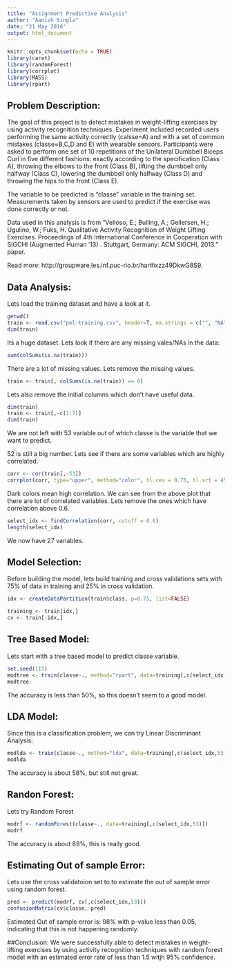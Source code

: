 ---
title: "Assignment Predictive Analysis"
author: "Aanish Singla"
date: "21 May 2016"
output: html_document
---

```{r setup, include=FALSE}
knitr::opts_chunk$set(echo = TRUE)
library(caret)
library(randomForest)
library(corrplot)
library(MASS)
library(rpart)
```

## Problem Description:
The goal of this project is to detect mistakes in weight-lifting exercises by using activity recognition techniques. Experiment included recorded users performing the same activity correctly (calsse=A) and with a set of common mistakes (classe=B,C,D and E) with wearable sensors. Participants were asked to perform one set of 10 repetitions
of the Unilateral Dumbbell Biceps Curl in five different fashions:
exactly according to the specification (Class A), throwing
the elbows to the front (Class B), lifting the dumbbell
only halfway (Class C), lowering the dumbbell only halfway
(Class D) and throwing the hips to the front (Class E).

The variable to be predicted is "classe" variable in the training set. Measurements taken by sensors are used to predict if the exercise was done correctly or not. 

Data used in this analysis is from "Velloso, E.; Bulling, A.; Gellersen, H.; Ugulino, W.; Fuks, H. Qualitative Activity Recognition of Weight Lifting Exercises. Proceedings of 4th International Conference in Cooperation with SIGCHI (Augmented Human '13) . Stuttgart, Germany: ACM SIGCHI, 2013." paper.

Read more: http://groupware.les.inf.puc-rio.br/har#ixzz49DkwG8S9.

## Data Analysis:
Lets load the training dataset and have a look at it.
```{r }
getwd()
train <- read.csv("pml-training.csv", header=T, na.strings = c("", "NA", "#DIV/0!"), sep=",")
dim(train)
```

Its a huge dataset.
Lets look if there are any missing vales/NAs in the data:

```{r }
sum(colSums(is.na(train)))
```
There are a lot of missing values. 
Lets remove the missing values.

```{r }
train <- train[, colSums(is.na(train)) == 0]
```

Lets also remove the initial columns which don't have useful data.
```{r }
dim(train)
train <- train[,-c(1:7)]
dim(train)
```
We are not left with 53 variable out of which classe is the variable that we want to predict. 

52 is still a big number. Lets see if there are some variables which are highly correlated. 

```{r fig.width=8, fig.height=8}
corr <- cor(train[,-53])
corrplot(corr, type="upper", method="color", tl.cex = 0.75, tl.srt = 45, tl.col="black")
```

Dark colors mean high correlation. We can see from the above plot that there are lot of correlated variables. Lets remove the ones which have correlation above 0.6.

```{r }
select_idx <- findCorrelation(corr, cutoff = 0.6)
length(select_idx)
```
We now have 27 variables.

## Model Selection:
Before building the model, lets build training and cross validations sets with 75% of data in training and 25% in cross validation.

```{r }
idx <- createDataPartition(train$class, p=0.75, list=FALSE)

training <- train[idx,]
cv <- train[-idx,] 
```

## Tree Based Model: 
Lets start with a tree based model to predict classe variable.
```{r }
set.seed(115)
modtree <- train(classe~., method="rpart", data=training[,c(select_idx,53)])
modtree                                                   
```

The accuracy is less than 50%, so this doesn't seem to a good model.

## LDA Model: 
Since this is a classification problem, we can try Linear Discriminant Analysis:
```{r }
modlda <- train(classe~., method="lda", data=training[,c(select_idx,53)])
modlda                                                   
```

The accuracy is about 58%, but still not great. 

## Randon Forest: 
Lets try Random Forest
```{r }
modrf <- randomForest(classe~., data=training[,c(select_idx,53)])
modrf                                                   
```

The accuracy is about 89%, this is really good.

## Estimating Out of sample Error: 
Lets use the cross validatoion set to to estimate the out of sample error using random forest.

```{r }
pred <- predict(modrf, cv[,c(select_idx,53)])
confusionMatrix(cv$classe, pred)
```
Estimated Out of sample error is: 98% with p-value less than 0.05, indicating that this is not happening randomly.

##Conclusion: We were successfully able to detect mistakes in weight-lifting exercises by using activity recognition techniques with random forest model with an estimated error rate of less than 1.5 witjh 95% confidence.
